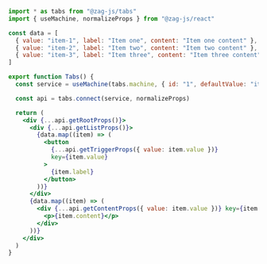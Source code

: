 ```jsx
import * as tabs from "@zag-js/tabs"
import { useMachine, normalizeProps } from "@zag-js/react"

const data = [
  { value: "item-1", label: "Item one", content: "Item one content" },
  { value: "item-2", label: "Item two", content: "Item two content" },
  { value: "item-3", label: "Item three", content: "Item three content" },
]

export function Tabs() {
  const service = useMachine(tabs.machine, { id: "1", defaultValue: "item-1" })

  const api = tabs.connect(service, normalizeProps)

  return (
    <div {...api.getRootProps()}>
      <div {...api.getListProps()}>
        {data.map((item) => (
          <button
            {...api.getTriggerProps({ value: item.value })}
            key={item.value}
          >
            {item.label}
          </button>
        ))}
      </div>
      {data.map((item) => (
        <div {...api.getContentProps({ value: item.value })} key={item.value}>
          <p>{item.content}</p>
        </div>
      ))}
    </div>
  )
}
```
